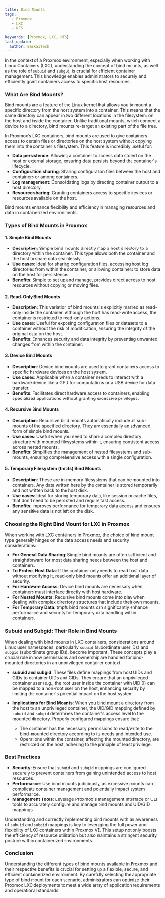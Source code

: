 ```yaml
---
title: Bind Mounts
tags:
   - Proxmox
   - LXC
   - NFS

keywords: [Proxmox, LXC, NFS]
last_update:
  author: BankaiTech
---
```



In the context of a Proxmox environment, especially when working with Linux Containers (LXC), understanding the concept of bind mounts, as well as the role of `subuid` and `subgid`, is crucial for efficient container management. This knowledge enables administrators to securely and efficiently grant containers access to specific host resources.

### **What Are Bind Mounts?**

Bind mounts are a feature of the Linux kernel that allows you to mount a specific directory from the host system into a container. This means that the same directory can appear in two different locations in the filesystem: on the host and inside the container. Unlike traditional mounts, which connect a device to a directory, bind mounts re-target an existing part of the file tree.

In Proxmox’s LXC containers, bind mounts are used to give containers access to certain files or directories on the host system without copying them into the container's filesystem. This feature is incredibly useful for:

- **Data persistence**: Allowing a container to access data stored on the host or external storage, ensuring data persists beyond the container's lifecycle.
- **Configuration sharing**: Sharing configuration files between the host and containers or among containers.
- **Log management**: Consolidating logs by directing container output to a host directory.
- **Resource sharing**: Granting containers access to specific devices or resources available on the host.

Bind mounts enhance flexibility and efficiency in managing resources and data in containerized environments.

### **Types of Bind Mounts in Proxmox**

#### 1. **Simple Bind Mounts**

- **Description**: Simple bind mounts directly map a host directory to a directory within the container. This type allows both the container and the host to share data seamlessly.
- **Use cases**: Ideal for sharing configuration files, accessing host log directories from within the container, or allowing containers to store data on the host for persistence.
- **Benefits**: Simple to set up and manage, provides direct access to host resources without copying or moving files.
  
#### 2. **Read-Only Bind Mounts**

- **Description**: This variation of bind mounts is explicitly marked as read-only inside the container. Although the host has read-write access, the container is restricted to read-only actions.
- **Use cases**: Useful for exposing configuration files or datasets to a container without the risk of modification, ensuring the integrity of the original data on the host.
- **Benefits**: Enhances security and data integrity by preventing unwanted changes from within the container.

#### 3. **Device Bind Mounts**

- **Description**: Device bind mounts are used to grant containers access to specific hardware devices on the host system.
- **Use cases**: Applicable when a container needs to interact with a hardware device like a GPU for computations or a USB device for data transfer.
- **Benefits**: Facilitates direct hardware access to containers, enabling specialized applications without granting excessive privileges.

#### 4. **Recursive Bind Mounts**

- **Description**: Recursive bind mounts automatically include all sub-mounts of the specified directory. They are essentially an advanced form of simple bind mounts.
- **Use cases**: Useful when you need to share a complex directory structure with mounted filesystems within it, ensuring consistent access across nested mounts.
- **Benefits**: Simplifies the management of nested filesystems and sub-mounts, ensuring comprehensive access with a single configuration.

#### 5. **Temporary Filesystem (tmpfs) Bind Mounts**

- **Description**: These are in-memory filesystems that can be mounted into containers. Any data written here by the container is stored temporarily and not written back to the host disk.
- **Use cases**: Ideal for storing temporary data, like session or cache files, that don't need to be persisted and require fast access.
- **Benefits**: Improves performance for temporary data access and ensures any sensitive data is not left on the disk.

### **Choosing the Right Bind Mount for LXC in Proxmox**

When working with LXC containers in Proxmox, the choice of bind mount type generally hinges on the data access needs and security considerations:

- **For General Data Sharing**: Simple bind mounts are often sufficient and straightforward for most data sharing needs between the host and containers.
- **To Protect Host Data**: If the container only needs to read host data without modifying it, read-only bind mounts offer an additional layer of security.
- **For Hardware Access**: Device bind mounts are necessary when containers must interface directly with host hardware.
- **For Nested Mounts**: Recursive bind mounts come into play when dealing with complex directory structures that include their own mounts.
- **For Temporary Data**: tmpfs bind mounts can significantly enhance performance and security for temporary data handling within containers.

### **Subuid and Subgid: Their Role in Bind Mounts**

When dealing with bind mounts in LXC containers, considerations around Linux user namespaces, particularly `subuid` (subordinate user IDs) and `subgid` (subordinate group IDs), become important. These concepts play a crucial role in how permissions and ownership are handled for bind-mounted directories in an unprivileged container context.

- **subuid and subgid**: These files define mappings from host UIDs and GIDs to container UIDs and GIDs. They ensure that an unprivileged container user (e.g., the root user inside the container with UID 0) can be mapped to a non-root user on the host, enhancing security by limiting the container's potential impact on the host system.

- **Implications for Bind Mounts**: When you bind mount a directory from the host to an unprivileged container, the UID/GID mapping defined by `subuid` and `subgid` determines the container's access level to the mounted directory. Properly configured mappings ensure that:
  - The container has the necessary permissions to read/write to the bind-mounted directory according to its needs and intended use.
  - Operations within the container, affecting the mounted directory, are restricted on the host, adhering to the principle of least privilege.

### **Best Practices**

- **Security**: Ensure that `subuid` and `subgid` mappings are configured securely to prevent containers from gaining unintended access to host resources.
- **Performance**: Use bind mounts judiciously, as excessive mounts can complicate container management and potentially impact system performance.
- **Management Tools**: Leverage Proxmox's management interface or CLI tools to accurately configure and manage bind mounts and UID/GID mappings.

Understanding and correctly implementing bind mounts with an awareness of `subuid` and `subgid` mappings is key to leveraging the full power and flexibility of LXC containers within Proxmox VE. This setup not only boosts the efficiency of resource utilization but also maintains a stringent security posture within containerized environments.

### **Conclusion**

Understanding the different types of bind mounts available in Proxmox and their respective benefits is crucial for setting up a flexible, secure, and efficient containerized environment. By carefully selecting the appropriate type of bind mount for each scenario, administrators can optimize their Proxmox LXC deployments to meet a wide array of application requirements and operational standards.

<BuyMeACoffeeButton />
